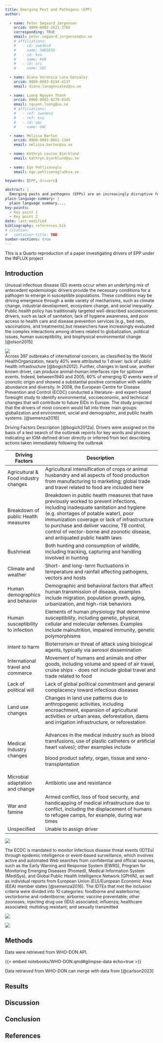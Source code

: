 ```yaml
---
title: Emerging Pest and Pathogens (EPP)
author:
  
  - name: Peter Søgaard Jørgensen
    orcid: 0000-0002-2621-378X
    corresponding: TRUE
    email: peter.sogaard.jorgensen@su.se
    # affiliations:
    #   - id: swedesd
    #     name: SWEDESD 
    #   - id: kva
    #     name: KVA    
    #   - id: src
    #     name: SRC  
  
  - name: Diana Veronica Luna Gonzalez 
    orcid: 0000-0003-0194-4137
    email: diana.lunagonzalez@su.se   
    
  - name: Luong Nguyen Thanh
    orcid: 0000-0002-9270-9345
    email: nguyen.luong@uu.se
    # affiliations:
    #   - ref: swedesd
    #   - ref: kva
    #   - id: uac
    #     name: UAC

  - name: Melissa Barton
    orcid: 0000-0003-0661-134X
    email: melissa.barton@su.se       
    
  - name: Kathryn Louise Bjorklund
    email: kathryn.bjorklund@su.se
    
  - name: Ege Pehlivanoglu 
    email: ege.pehlivanoglu@kva.se
  
keywords: [EPP, drivers]

abstract: |
  Emerging pests and pathogens (EPPs) are an increasingly disruptive force to human society that can cause large social and ecological changes far beyond their initial site of emergence. Three forces contribute to this growing challenge now and in the foreseeable future: first, potential EPPs are more likely to come in to first contact with human habitats as human land use expands. Second, denser human trade and travel networks mean that EPPs are more likely to emerge in new regions. Third, human technology, such as biocidal agents, increases risks for re-emergence. Understanding how EPPs cascade across scales in social-ecological systems is therefore an urgent priority, but no formal approach currently exists for analysing the ripple effects at scale, from their seeding to their lasting societal imprints. This project aims to fill this gap in sustainability science for society.
plain-language-summary: |
  plain language summary....
key-points:
  - Key point 1
  - Key point 2
date: last-modified
bibliography: references.bib
# citation:
#   container-title: TBD
number-sections: true
---
```


::: {.callout-note appearance="simple" collapse="true"}
This is a Quarto reproduction of a paper investigating drivers of EPP under the INFLUX project
:::

## Introduction {#sec-introduction}

Unusual infectious disease (ID) events occur when an underlying mix of antecedent epidemiologic drivers provide the necessary conditions for a pathogen to emerge in susceptible populations. These conditions may be driving emergence through a wide variety of mechanisms, such as climate change, industrial development, ecosystem change, and social inequality. Public health policy has traditionally targeted well-described socioeconomic drivers, such as lack of sanitation, lack of hygiene awareness, and poor access to health care and disease prevention services (e.g., bed nets, vaccinations, and treatments),but researchers have increasingly evaluated the complex interactions among drivers related to globalization, political issues, human susceptibility, and biophysical environmental change [@olson2015]

![](images/paste-4.png)
\
Across 397 outbreaks of international concern, as classified by the World HealthOrganization, nearly 40% were attributed to 1 driver: lack of public health infrastructure [@bogich2012]. Further, changes in land use, another known driver, can produce animal–human interfaces ripe for spillover events. Indeed, between1940 and 2005, 60% of emerging ID events were of zoonotic origin and showed a substantial positive correlation with wildlife abundance and diversity. In 2008, the European Centre for Disease Prevention and Control (ECDC) conducted a literature- and expert-based foresight study to identify environmental, socioeconomic, and technical changes that will contribute to future EIDs in Europe. The study projected that the drivers of most concern would fall into three main groups: globalization and environment, social and demographic, and public health systems. [@semenza2016]

Driving Factors Description [@bogich2012a]. Drivers were assigned on the basis of a text search of the outbreak reports for key words and phrases indicating an IOM-defined driver directly or inferred from text describing actions taken immediately following the outbreak

+---------------------------------------+---------------------------------------------------------------------------------------------------------------------------------------------------------------------------------------------------------------------------------------------------------------------------------------------------------------------------------------------------------+
| Driving Factors                       | Description                                                                                                                                                                                                                                                                                                                                             |
+=======================================+=========================================================================================================================================================================================================================================================================================================================================================+
| Agricultural & Food industry changes  | Agricultural intensification of crops or animal husbandry and all aspects of food production from manufacturing to marketing; global trade and travel related to food are included here                                                                                                                                                                 |
+---------------------------------------+---------------------------------------------------------------------------------------------------------------------------------------------------------------------------------------------------------------------------------------------------------------------------------------------------------------------------------------------------------+
| Breakdown of public Health measures   | Breakdown in public health measures that have previously worked to prevent infections, including inadequate sanitation and hygiene (e.g. shortages of potable water), poor immunization coverage or lack of infrastructure to purchase and deliver vaccine, TB control, control of vector-borne and zoonotic disease, and antiquated public health laws |
+---------------------------------------+---------------------------------------------------------------------------------------------------------------------------------------------------------------------------------------------------------------------------------------------------------------------------------------------------------------------------------------------------------+
| Bushmeat                              | Both hunting and consumption of wildlife, including tracking, capturing and handling involved in hunting                                                                                                                                                                                                                                                |
+---------------------------------------+---------------------------------------------------------------------------------------------------------------------------------------------------------------------------------------------------------------------------------------------------------------------------------------------------------------------------------------------------------+
| Climate and weather                   | Short- and long-term fluctuations in temperature and rainfall affecting pathogens, vectors and hosts                                                                                                                                                                                                                                                    |
+---------------------------------------+---------------------------------------------------------------------------------------------------------------------------------------------------------------------------------------------------------------------------------------------------------------------------------------------------------------------------------------------------------+
| Human demographics and behavior       | Demographic and behavioral factors that affect human transmission of disease, examples include migration, population growth, aging, urbanization, and high-risk behaviors                                                                                                                                                                               |
+---------------------------------------+---------------------------------------------------------------------------------------------------------------------------------------------------------------------------------------------------------------------------------------------------------------------------------------------------------------------------------------------------------+
| Human susceptibility to infection     | Elements of human physiology that determine susceptibility, including genetic, physical, cellular and molecular defenses. Examples include malnutrition, impaired immunity, genetic polymorphisms                                                                                                                                                       |
+---------------------------------------+---------------------------------------------------------------------------------------------------------------------------------------------------------------------------------------------------------------------------------------------------------------------------------------------------------------------------------------------------------+
| Intent to harm                        | Bioterrorism or threat of attack using biological agents, typically via aerosol dissemination                                                                                                                                                                                                                                                           |
+---------------------------------------+---------------------------------------------------------------------------------------------------------------------------------------------------------------------------------------------------------------------------------------------------------------------------------------------------------------------------------------------------------+
| International travel and commerce     | Movement of humans and animals and other goods, including volume and speed of air travel, cruise ships - does not include global travel and trade related to food                                                                                                                                                                                       |
+---------------------------------------+---------------------------------------------------------------------------------------------------------------------------------------------------------------------------------------------------------------------------------------------------------------------------------------------------------------------------------------------------------+
| Lack of political will                | Lack of global political commitment and general complacency toward infectious diseases                                                                                                                                                                                                                                                                  |
+---------------------------------------+---------------------------------------------------------------------------------------------------------------------------------------------------------------------------------------------------------------------------------------------------------------------------------------------------------------------------------------------------------+
| Land use changes                      | Changes in land use patterns due to anthropogenic activities, including encroachment, expansion of agricultural activities or urban areas, deforestation, dams and irrigation infrastructure, or reforestation                                                                                                                                          |
+---------------------------------------+---------------------------------------------------------------------------------------------------------------------------------------------------------------------------------------------------------------------------------------------------------------------------------------------------------------------------------------------------------+
| Medical Industry changes              | Advances in the medical industry such as blood transfusions, use of plastic catheters or artificial heart valves); other examples include                                                                                                                                                                                                               |
|                                       |                                                                                                                                                                                                                                                                                                                                                         |
|                                       | blood product safety, organ, tissue and xeno-transplantation                                                                                                                                                                                                                                                                                            |
+---------------------------------------+---------------------------------------------------------------------------------------------------------------------------------------------------------------------------------------------------------------------------------------------------------------------------------------------------------------------------------------------------------+
| Microbial adaptation and change       | Antibiotic use and resistance                                                                                                                                                                                                                                                                                                                           |
+---------------------------------------+---------------------------------------------------------------------------------------------------------------------------------------------------------------------------------------------------------------------------------------------------------------------------------------------------------------------------------------------------------+
| War and famine                        | Armed conflict, loss of food security, and handicapping of medical infrastructure due to conflict, including the displacement of humans to refugee camps, for example, during war times                                                                                                                                                                 |
+---------------------------------------+---------------------------------------------------------------------------------------------------------------------------------------------------------------------------------------------------------------------------------------------------------------------------------------------------------------------------------------------------------+
| Unspecified                           | Unable to assign driver                                                                                                                                                                                                                                                                                                                                 |
+---------------------------------------+---------------------------------------------------------------------------------------------------------------------------------------------------------------------------------------------------------------------------------------------------------------------------------------------------------------------------------------------------------+

![](images/paste-1.png)

The ECDC is mandated to monitor Infectious disease threat events (IDTEs) through epidemic intelligence or event-based surveillance, which involves active and automated Web searches from confidential and official sources, such as the Early Warning and Response System (EWRS), Program for Monitoring Emerging Diseases (Promed), Medical Information System (MediSys), and Global Public Health Intelligence Network (GPHIN), as well as individual reports from European Union (EU)/European Economic Area (EEA) member states [@semenza2016]. The IDTEs that met the inclusion criteria were divided into 10 categories: foodborne and waterborne; vectorborne and rodentborne; airborne; vaccine preventable; other zoonoses; injecting drug use (IDU) associated; influenza; healthcare associated; multidrug resistant; and sexually transmitted

![](images/paste-2.png)

![](images/paste-3.png)

## Methods {#sec-methods}

Data were retrieved from WHO-DON API.

{{< embed notebooks/WHO-DON.qmd#glimpse-data echo=true >}}

Data retrieved from WHO-DON can merge with data from [@carlson2023]

## Results {#sec-results}

## Discussion {#sec-discussion}

## Conclusion {#sec-conclusion}

## References {#sec-reference}

::: {#refs}
:::